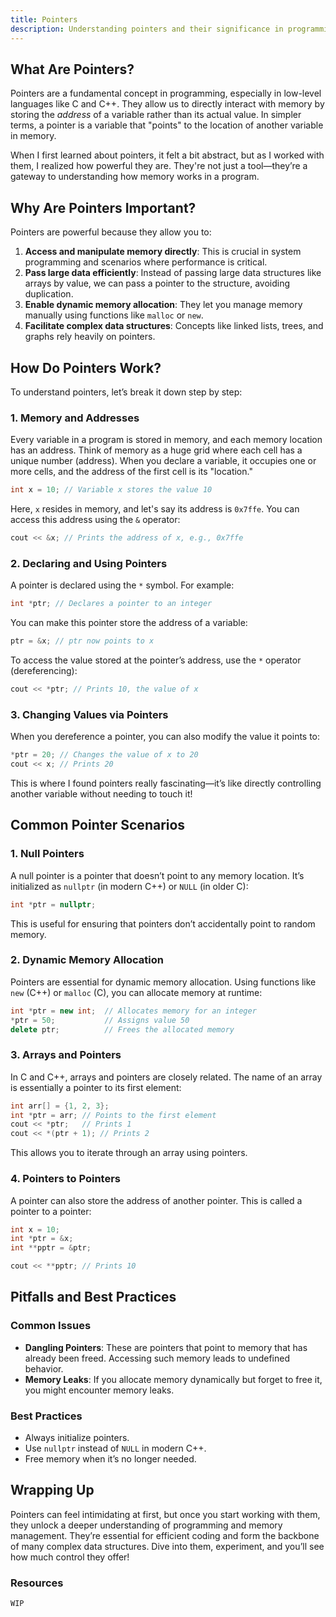 ```yaml
---
title: Pointers
description: Understanding pointers and their significance in programming.
---
```


## <Annotate>What Are Pointers?</Annotate>

Pointers are a fundamental concept in programming, especially in low-level languages like C and C++. They allow us to directly interact with memory by storing the *address* of a variable rather than its actual value. In simpler terms, a pointer is a variable that "points" to the location of another variable in memory.

When I first learned about pointers, it felt a bit abstract, but as I worked with them, I realized how powerful they are. They're not just a tool—they’re a gateway to understanding how memory works in a program.

## <Annotate>Why Are Pointers Important?</Annotate>

Pointers are powerful because they allow you to:

1. **Access and manipulate memory directly**: This is crucial in system programming and scenarios where performance is critical.
2. **Pass large data efficiently**: Instead of passing large data structures like arrays by value, we can pass a pointer to the structure, avoiding duplication.
3. **Enable dynamic memory allocation**: They let you manage memory manually using functions like `malloc` or `new`.
4. **Facilitate complex data structures**: Concepts like linked lists, trees, and graphs rely heavily on pointers.

## <Annotate>How Do Pointers Work?</Annotate>

To understand pointers, let’s break it down step by step:

### 1. Memory and Addresses
Every variable in a program is stored in memory, and each memory location has an address. Think of memory as a huge grid where each cell has a unique number (address). When you declare a variable, it occupies one or more cells, and the address of the first cell is its "location."

```cpp
int x = 10; // Variable x stores the value 10
```

Here, `x` resides in memory, and let's say its address is `0x7ffe`. You can access this address using the `&` operator:

```cpp
cout << &x; // Prints the address of x, e.g., 0x7ffe
```

### 2. Declaring and Using Pointers
A pointer is declared using the `*` symbol. For example:

```cpp
int *ptr; // Declares a pointer to an integer
```

You can make this pointer store the address of a variable:

```cpp
ptr = &x; // ptr now points to x
```

To access the value stored at the pointer’s address, use the `*` operator (dereferencing):

```cpp
cout << *ptr; // Prints 10, the value of x
```

### 3. Changing Values via Pointers
When you dereference a pointer, you can also modify the value it points to:

```cpp
*ptr = 20; // Changes the value of x to 20
cout << x; // Prints 20
```

This is where I found pointers really fascinating—it’s like directly controlling another variable without needing to touch it!

## <Annotate>Common Pointer Scenarios</Annotate>

### 1. Null Pointers
A null pointer is a pointer that doesn’t point to any memory location. It’s initialized as `nullptr` (in modern C++) or `NULL` (in older C):

```cpp
int *ptr = nullptr;
```

This is useful for ensuring that pointers don’t accidentally point to random memory.

### 2. Dynamic Memory Allocation
Pointers are essential for dynamic memory allocation. Using functions like `new` (C++) or `malloc` (C), you can allocate memory at runtime:

```cpp
int *ptr = new int;  // Allocates memory for an integer
*ptr = 50;           // Assigns value 50
delete ptr;          // Frees the allocated memory
```

### 3. Arrays and Pointers
In C and C++, arrays and pointers are closely related. The name of an array is essentially a pointer to its first element:

```cpp
int arr[] = {1, 2, 3};
int *ptr = arr; // Points to the first element
cout << *ptr;   // Prints 1
cout << *(ptr + 1); // Prints 2
```

This allows you to iterate through an array using pointers.

### 4. Pointers to Pointers
A pointer can also store the address of another pointer. This is called a pointer to a pointer:

```cpp
int x = 10;
int *ptr = &x;
int **pptr = &ptr;

cout << **pptr; // Prints 10
```

## <Annotate>Pitfalls and Best Practices</Annotate>

### <Annotate>Common Issues</Annotate>
- **Dangling Pointers**: These are pointers that point to memory that has already been freed. Accessing such memory leads to undefined behavior.
- **Memory Leaks**: If you allocate memory dynamically but forget to free it, you might encounter memory leaks.

### <Annotate>Best Practices</Annotate>
- Always initialize pointers.
- Use `nullptr` instead of `NULL` in modern C++.
- Free memory when it’s no longer needed.

## <Annotate>Wrapping Up</Annotate>

Pointers can feel intimidating at first, but once you start working with them, they unlock a deeper understanding of programming and memory management. They’re essential for efficient coding and form the backbone of many complex data structures. Dive into them, experiment, and you’ll see how much control they offer!

### <Annotate>Resources</Annotate>

`WIP`